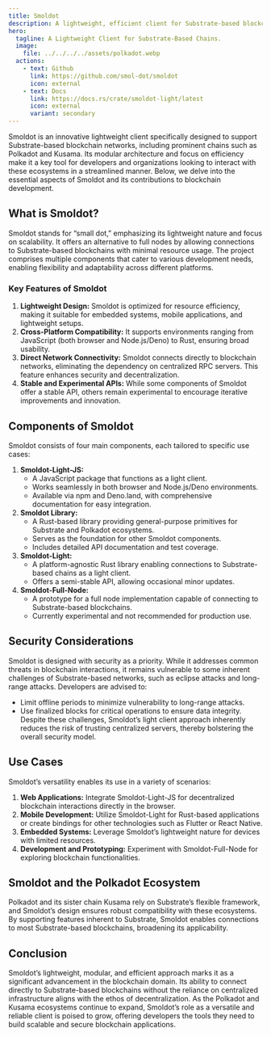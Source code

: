 ```yaml
---
title: Smoldot
description: A lightweight, efficient client for Substrate-based blockchains like Polkadot and Kusama, enabling secure, decentralized connectivity.
hero:
  tagline: A Lightweight Client for Substrate-Based Chains.
  image: 
    file: ../../../../assets/polkadot.webp
  actions:
    - text: Github
      link: https://github.com/smol-dot/smoldot
      icon: external
    - text: Docs
      link: https://docs.rs/crate/smoldot-light/latest
      icon: external
      variant: secondary
---
```



Smoldot is an innovative lightweight client specifically designed to support Substrate-based blockchain networks, including prominent chains such as Polkadot and Kusama. Its modular architecture and focus on efficiency make it a key tool for developers and organizations looking to interact with these ecosystems in a streamlined manner. Below, we delve into the essential aspects of Smoldot and its contributions to blockchain development.

## What is Smoldot?
Smoldot stands for “small dot,” emphasizing its lightweight nature and focus on scalability. It offers an alternative to full nodes by allowing connections to Substrate-based blockchains with minimal resource usage. The project comprises multiple components that cater to various development needs, enabling flexibility and adaptability across different platforms.

### Key Features of Smoldot
1. **Lightweight Design:** Smoldot is optimized for resource efficiency, making it suitable for embedded systems, mobile applications, and lightweight setups.
2. **Cross-Platform Compatibility:** It supports environments ranging from JavaScript (both browser and Node.js/Deno) to Rust, ensuring broad usability.
3. **Direct Network Connectivity:** Smoldot connects directly to blockchain networks, eliminating the dependency on centralized RPC servers. This feature enhances security and decentralization.
4. **Stable and Experimental APIs:** While some components of Smoldot offer a stable API, others remain experimental to encourage iterative improvements and innovation.

## Components of Smoldot
Smoldot consists of four main components, each tailored to specific use cases:
1. **Smoldot-Light-JS:**
   - A JavaScript package that functions as a light client.
   - Works seamlessly in both browser and Node.js/Deno environments.
   - Available via npm and Deno.land, with comprehensive documentation for easy integration.
2. **Smoldot Library:**
   - A Rust-based library providing general-purpose primitives for Substrate and Polkadot ecosystems.
   - Serves as the foundation for other Smoldot components.
   - Includes detailed API documentation and test coverage.
3. **Smoldot-Light:**
   - A platform-agnostic Rust library enabling connections to Substrate-based chains as a light client.
   - Offers a semi-stable API, allowing occasional minor updates.
4. **Smoldot-Full-Node:**
   - A prototype for a full node implementation capable of connecting to Substrate-based blockchains.
   - Currently experimental and not recommended for production use.

## Security Considerations
Smoldot is designed with security as a priority. While it addresses common threats in blockchain interactions, it remains vulnerable to some inherent challenges of Substrate-based networks, such as eclipse attacks and long-range attacks. Developers are advised to:
- Limit offline periods to minimize vulnerability to long-range attacks.
- Use finalized blocks for critical operations to ensure data integrity.
Despite these challenges, Smoldot’s light client approach inherently reduces the risk of trusting centralized servers, thereby bolstering the overall security model.

## Use Cases
Smoldot’s versatility enables its use in a variety of scenarios:
1. **Web Applications:** Integrate Smoldot-Light-JS for decentralized blockchain interactions directly in the browser.
2. **Mobile Development:** Utilize Smoldot-Light for Rust-based applications or create bindings for other technologies such as Flutter or React Native.
3. **Embedded Systems:** Leverage Smoldot’s lightweight nature for devices with limited resources.
4. **Development and Prototyping:** Experiment with Smoldot-Full-Node for exploring blockchain functionalities.

## Smoldot and the Polkadot Ecosystem
Polkadot and its sister chain Kusama rely on Substrate’s flexible framework, and Smoldot’s design ensures robust compatibility with these ecosystems. By supporting features inherent to Substrate, Smoldot enables connections to most Substrate-based blockchains, broadening its applicability.

## Conclusion
Smoldot’s lightweight, modular, and efficient approach marks it as a significant advancement in the blockchain domain. Its ability to connect directly to Substrate-based blockchains without the reliance on centralized infrastructure aligns with the ethos of decentralization. As the Polkadot and Kusama ecosystems continue to expand, Smoldot’s role as a versatile and reliable client is poised to grow, offering developers the tools they need to build scalable and secure blockchain applications.
